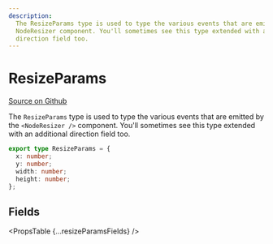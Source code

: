 ```yaml
---
description:
  The ResizeParams type is used to type the various events that are emitted by the
  NodeResizer component. You'll sometimes see this type extended with an additional
  direction field too.
---
```



# ResizeParams

[Source on Github](https://github.com/xyflow/xyflow/blob/v11/packages/node-resizer/src/types.ts/#L4)

The `ResizeParams` type is used to type the various events that are emitted by the
`<NodeResizer />` component. You'll sometimes see this type extended with an additional
direction field too.

```ts
export type ResizeParams = {
  x: number;
  y: number;
  width: number;
  height: number;
};
```

## Fields

<PropsTable {...resizeParamsFields} />
